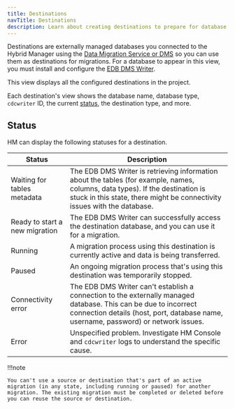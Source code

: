 ```yaml
---
title: Destinations
navTitle: Destinations
description: Learn about creating destinations to prepare for database migrations to PG AI Hybrid Manager.
---
```


Destinations are externally managed databases you connected to the Hybrid Manager using the [Data Migration Service or DMS](/edb-postgres-ai/hybrid-manager/using_hybrid_manager/migration/) so you can use them as destinations for migrations. For a database to appear in this view, you must install and configure the [EDB DMS Writer](/edb-postgres-ai/hybrid-manager/using_hybrid_manager/migration/installing2/). 

This view displays all the configured destinations in the project.

Each destination's view shows the database name, database type, `cdcwriter` ID, the current [status](destinations.mdx#status), the destination type, and more.

## Status

HM can display the following statuses for a destination.

| Status                         | Description                                                                                                                                                                                               |
| ------------------------------ | --------------------------------------------------------------------------------------------------------------------------------------------------------------------------------------------------------- |
| Waiting for tables metadata    | The EDB DMS Writer is retrieving information about the tables (for example, names, columns, data types). If the destination is stuck in this state, there might be connectivity issues with the database. |
| Ready to start a new migration | The EDB DMS Writer can successfully access the destination database, and you can use it for a migration.                                                                                                  |
| Running                        | A migration process using this destination is currently active and data is being transferred.                                                                                                             |
| Paused                         | An ongoing migration process that's using this destination was temporarily stopped.                                                                                                                       |
| Connectivity error             | The EDB DMS Writer can't establish a connection to the externally managed database. This can be due to incorrect connection details (host, port, database name, username, password) or network issues.    |
| Error                          | Unspecified problem. Investigate HM Console and `cdcwriter` logs to understand the specific cause.                                                                                                            |

!!!note

    You can't use a source or destination that's part of an active migration (in any state, including running or paused) for another migration. The existing migration must be completed or deleted before you can reuse the source or destination.

